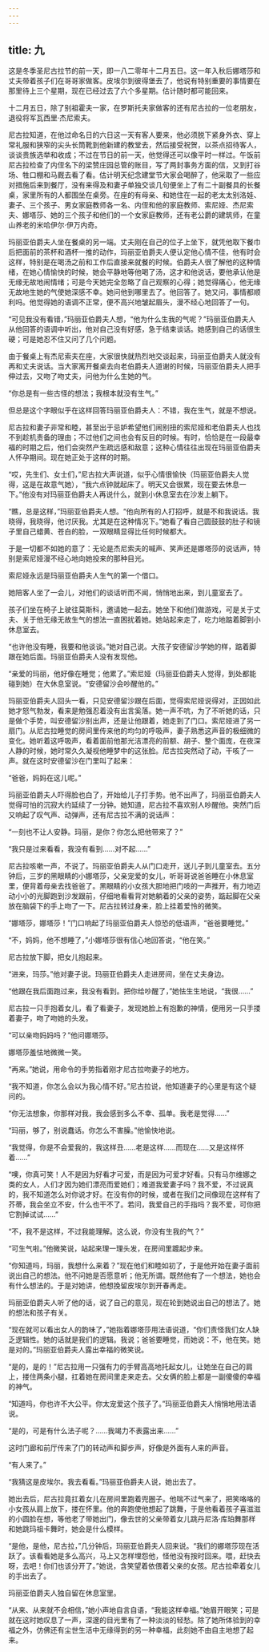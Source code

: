 ```yaml
---
---
---
```

title: 九
---



这是冬季圣尼古拉节的前一天，即一八二零年十二月五日。这一年入秋后娜塔莎和丈夫带着孩子们在哥哥家做客。皮埃尔到彼得堡去了，他说有特别重要的事情要在那里待上三个星期，现在已经过去了六个多星期。估计随时都可能回来。

十二月五日，除了别祖霍夫一家，在罗斯托夫家做客的还有尼古拉的一位老朋友，退役将军瓦西里·杰尼索夫。

尼古拉知道，在他过命名日的六日这一天有客人要来，他必须脱下紧身外衣、穿上常礼服和狭窄的尖头长筒靴到他新建的教堂去，然后接受祝贺，以茶点招待客人，谈谈贵族选举和收成；不过在节日的前一天，他觉得还可以像平时一样过。午饭前尼古拉检查了内侄名下的梁赞庄园总管的账目，写了两封事务方面的信，又到打谷场、牲口棚和马厩去看了看。估计明天纪念建堂节大家会喝醉了，他采取了一些应对措施后来到餐厅，没有来得及和妻子单独交谈几句便坐上了有二十副餐具的长餐桌，家里所有的人都围坐在桌旁。在座的有母亲、和她住在一起的老太太别洛娃、妻子、三个孩子、男女家庭教师各一名、内侄和他的家庭教师、索尼娅、杰尼索夫、娜塔莎、她的三个孩子和他们的一个女家庭教师，还有老公爵的建筑师，在童山养老的米哈伊尔·伊万内奇。

玛丽亚伯爵夫人坐在餐桌的另一端。丈夫刚在自己的位子上坐下，就凭他取下餐巾后把面前的茶杯和酒杯一推的动作，玛丽亚伯爵夫人便认定他心情不佳，他有时会这样，特别是在喝汤之前和工作后直接来就餐的时候。伯爵夫人很了解他的这种情绪，在她心情愉快的时候，她会平静地等他喝了汤，这才和他说话，要他承认他是无缘无故地闹情绪；可是今天她完全忽略了自己观察的心得；她觉得痛心，他无缘无故地生她的气使她深感不幸。她问他到哪里去了。他回答了。她又问，事情都顺利吗。他觉得她的语调不正常，便不高兴地皱起眉头，漫不经心地回答了一句。

“可见我没有看错，”玛丽亚伯爵夫人想，“他为什么生我的气呢？”玛丽亚伯爵夫人从他回答的语调中听出，他对自己没有好感，急于结束谈话。她感到自己的话很生硬；可是她忍不住又问了几个问题。

由于餐桌上有杰尼索夫在座，大家很快就热烈地交谈起来，玛丽亚伯爵夫人就没有再和丈夫说话。当大家离开餐桌去向老伯爵夫人道谢的时候，玛丽亚伯爵夫人把手伸过去，又吻了吻丈夫，问他为什么生她的气。

“你总是有一些古怪的想法；我根本就没有生气。”

但总是这个字眼似乎在这样回答玛丽亚伯爵夫人：不错，我在生气，就是不想说。

尼古拉和妻子非常和睦，甚至出于忌妒希望他们闹别扭的索尼娅和老伯爵夫人也找不到趁机责备的理由；不过他们之间也会有反目的时候。有时，恰恰是在一段最幸福的时期之后，他们会突然产生疏远感和敌意；这种心情往往出现在玛丽亚伯爵夫人怀孕期间。现在她正处于这样的时期。

“哎，先生们、女士们，”尼古拉大声说道，似乎心情很愉快（玛丽亚伯爵夫人觉得，这是在故意气她），“我六点钟就起床了。明天又会很累，现在要去休息一下。”他没有对玛丽亚伯爵夫人再说什么，就到小休息室去在沙发上躺下。

“瞧，总是这样，”玛丽亚伯爵夫人想。“他向所有的人打招呼，就是不和我说话。我晓得，我晓得，他讨厌我。尤其是在这种情况下。”她看了看自己圆鼓鼓的肚子和镜子里自己蜡黄、苍白的脸，一双眼睛显得比任何时候都大。

于是一切都不如她的意了：无论是杰尼索夫的喊声、笑声还是娜塔莎的说话声，特别是索尼娅漫不经心地向她投来的那种目光。

索尼娅永远是玛丽亚伯爵夫人生气的第一个借口。

她陪客人坐了一会儿，对他们的谈话听而不闻，悄悄地出来，到儿童室去了。

孩子们坐在椅子上驶往莫斯科，邀请她一起去。她坐下和他们做游戏，可是关于丈夫、关于他无缘无故生气的想法一直困扰着她。她站起来走了，吃力地踮着脚到小休息室去。

“也许他没有睡，我要和他谈谈。”她对自己说。大孩子安德留沙学她的样，踮着脚跟在她后面。玛丽亚伯爵夫人没有发现他。

“亲爱的玛丽，他好像在睡觉；他累了。”索尼娅（玛丽亚伯爵夫人觉得，到处都能碰到她）在大休息室说。“安德留沙会吵醒他的。”

玛丽亚伯爵夫人回头一看，只见安德留沙跟在后面，觉得索尼娅说得对，正因如此她才怒气勃发，看来是勉强忍着没有出言奚落。她一声不吭，为了不听她的话，只是做个手势，叫安德留沙别出声，还是让他跟着，她走到了门口。索尼娅进了另一扇门。从尼古拉睡觉的房间里传来他的均匀的呼吸声，妻子熟悉这声音的极细微的变化。她听着这呼吸声，看着面前他那光洁漂亮的前额、胡子、整个面庞，在夜深人静的时候，她时常久久凝视他睡梦中的这张脸。尼古拉突然动了动，干咳了一声。就在这时安德留沙在门里叫了起来：

“爸爸，妈妈在这儿呢。”

玛丽亚伯爵夫人吓得脸也白了，开始给儿子打手势。他不出声了，玛丽亚伯爵夫人觉得可怕的沉寂大约延续了一分钟。她知道，尼古拉不喜欢别人吵醒他。突然门后又响起了叹气声、动弹声，还有尼古拉不满的说话声：

“一刻也不让人安静。玛丽，是你？你怎么把他带来了？”

“我只是过来看看，我没有看到……对不起……”

尼古拉咳嗽一声，不说了。玛丽亚伯爵夫人从门口走开，送儿子到儿童室去。五分钟后，三岁的黑眼睛的小娜塔莎，父亲宠爱的女儿，听哥哥说爸爸睡在小休息室里，便背着母亲去找爸爸了。黑眼睛的小女孩大胆地把门吱的一声推开，有力地迈动小小的光脚跑到沙发跟前，仔细地看看背对她躺着的父亲的姿势，踮起脚在父亲放在脑袋下的手上吻了一下。尼古拉转过身来，脸上挂着爱怜的微笑。

“娜塔莎，娜塔莎！”门口响起了玛丽亚伯爵夫人惊恐的低语声，“爸爸要睡觉。”

“不，妈妈，他不想睡了，”小娜塔莎很有信心地回答说，“他在笑。”

尼古拉放下脚，把女儿抱起来。

“进来，玛莎。”他对妻子说。玛丽亚伯爵夫人走进房间，坐在丈夫身边。

“他跟在我后面跑过来，我没有看到。把你给吵醒了，”她怯生生地说，“我很……”

尼古拉一只手抱着女儿，看了看妻子，发现她脸上有抱歉的神情，便用另一只手搂着妻子，吻了吻她的头发。

“可以亲吻妈妈吗？”他问娜塔莎。

娜塔莎羞怯地微微一笑。

“再来。”她说，用命令的手势指着刚才尼古拉吻妻子的地方。

“我不知道，你怎么会以为我心情不好。”尼古拉说，他知道妻子的心里是有这个疑问的。

“你无法想象，你那样对我，我会感到多么不幸、孤单。我老是觉得……”

“玛丽，够了，别说蠢话。你怎么不害臊。”他愉快地说。

“我觉得，你是不会爱我的，我这样丑……老是这样……而现在……又是这样怀着……”

“噢，你真可笑！人不是因为好看才可爱，而是因为可爱才好看。只有马尔维娜之类的女人，人们才因为她们漂亮而爱她们；难道我爱妻子吗？我不爱，不过说真的，我不知道怎么对你说才好。在没有你的时候，或者在我们之间像现在这样有了芥蒂，我会坐立不安，什么也干不了。若问，我爱自己的手指吗？我不爱，可你把它割掉试试……”

“不，我不是这样，不过我能理解。这么说，你没有生我的气？”

“可生气啦。”他微笑说，站起来理一理头发，在房间里踱起步来。

“你知道吗，玛丽，我想什么来着？”现在他们和睦如初了，于是他开始在妻子面前说出自己的想法。他不问她是否愿意听；他无所谓。既然他有了一个想法，她也会有什么想法的。于是对她讲，他想挽留皮埃尔到开春再走。

玛丽亚伯爵夫人听了他的话，说了自己的意见，现在轮到她说出自己的想法了。她的想法和孩子有关。

“现在就可以看出女人的韵味了，”她指着娜塔莎用法语说道，“你们责怪我们女人缺乏逻辑性。她的话就是我们的逻辑。我说；爸爸要睡觉，而她说：不，他在笑。她是对的。”玛丽亚伯爵夫人露出幸福的微笑说。

“是的，是的！”尼古拉用一只强有力的手臂高高地托起女儿，让她坐在自己的肩上，搂住两条小腿，扛着她在房间里走来走去。父女俩的脸上都是一副傻傻的幸福的神气。

“知道吗，你也许不大公平。你太宠爱这个孩子了。”玛丽亚伯爵夫人悄悄地用法语说。

“是的，可是有什么法子呢？……我竭力不表露出来……”

这时门廊和前厅传来了门的转动声和脚步声，好像是外面有人来的声音。

“有人来了。”

“我猜这是皮埃尔。我去看看。”玛丽亚伯爵夫人说，她出去了。

她出去后，尼古拉竟扛着女儿在房间里跑着兜圈子。他喘不过气来了，把笑咯咯的小女孩从肩上放下，搂在怀里。他的奔跑使他想起了跳舞，于是他看着孩子喜滋滋的小圆脸在想，等他老了带她出门，像去世的父亲带着女儿跳丹尼洛·库珀舞那样和她跳玛祖卡舞时，她会是什么模样。

“是他，是他，尼古拉，”几分钟后，玛丽亚伯爵夫人回来说。“我们的娜塔莎现在活跃了。该看看她是多么高兴，马上又怎样埋怨他，怪他没有按时回来。喂，赶快去呀，去吧！你们也该分开了。”她说，含笑望着依偎着父亲的女孩。尼古拉牵着女儿的手出去了。

玛丽亚伯爵夫人独自留在休息室里。

“从来、从来就不会相信，”她小声地自言自语，“我能这样幸福。”她眉开眼笑；可是就在这时她叹息了一声，深邃的目光里有了一种淡淡的轻愁。除了她所体验到的幸福之外，仿佛还有尘世生活中无缘得到的另一种幸福，此刻她不由自主地想了起来。